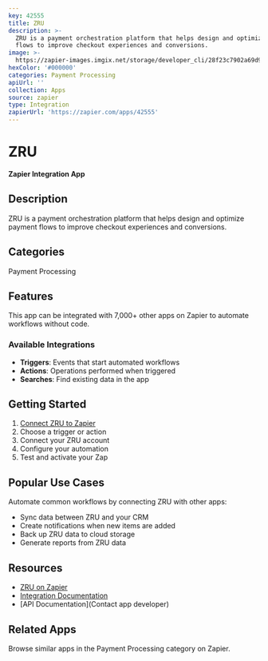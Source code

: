 ```yaml
---
key: 42555
title: ZRU
description: >-
  ZRU is a payment orchestration platform that helps design and optimize payment
  flows to improve checkout experiences and conversions.
image: >-
  https://zapier-images.imgix.net/storage/developer_cli/28f23c7902a69d926e2b4a0324ad283b.png?auto=format%2Ccompress&ixlib=python-3.0.0&q=50
hexColor: '#000000'
categories: Payment Processing
apiUrl: ''
collection: Apps
source: zapier
type: Integration
zapierUrl: 'https://zapier.com/apps/42555'
---
```

# ZRU

**Zapier Integration App**

## Description

ZRU is a payment orchestration platform that helps design and optimize payment flows to improve checkout experiences and conversions.

## Categories

Payment Processing

## Features

This app can be integrated with 7,000+ other apps on Zapier to automate workflows without code.

### Available Integrations

- **Triggers**: Events that start automated workflows
- **Actions**: Operations performed when triggered
- **Searches**: Find existing data in the app

## Getting Started

1. [Connect ZRU to Zapier](https://zapier.com/apps/42555)
2. Choose a trigger or action
3. Connect your ZRU account
4. Configure your automation
5. Test and activate your Zap

## Popular Use Cases

Automate common workflows by connecting ZRU with other apps:

- Sync data between ZRU and your CRM
- Create notifications when new items are added
- Back up ZRU data to cloud storage
- Generate reports from ZRU data

## Resources

- [ZRU on Zapier](https://zapier.com/apps/42555)
- [Integration Documentation](https://zapier.com/apps/42555/integrations)
- [API Documentation](Contact app developer)

## Related Apps

Browse similar apps in the Payment Processing category on Zapier.
